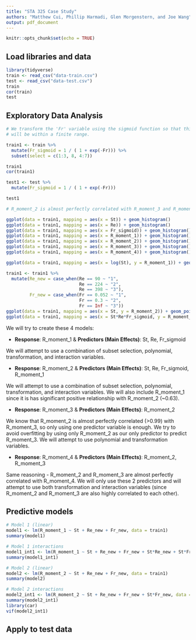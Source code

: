 ```yaml
---
title: "STA 325 Case Study"
authors: "Matthew Cui, Phillip Harmadi, Glen Morgenstern, and Joe Wang"
output: pdf_document
---
```


```r
knitr::opts_chunk$set(echo = TRUE)
```

## Load libraries and data
```r
library(tidyverse)
train <- read_csv("data-train.csv")
test <- read_csv("data-test.csv")
train
cor(train)
test
```

## Exploratory Data Analysis

```r
# We transform the 'Fr' variable using the sigmoid function so that this variable 
# will be within a finite range.

train1 <- train %>%
  mutate(Fr_sigmoid = 1 / ( 1 + exp(-Fr))) %>%
  subset(select = c(1:3, 8, 4:7))

train1
cor(train1)

test1 <- test %>%
  mutate(Fr_sigmoid = 1 / ( 1 + exp(-Fr))) 

test1

# R_moment_2 is almost perfectly correlated with R_moment_3 and R_moment 4.
```

```r
ggplot(data = train1, mapping = aes(x = St)) + geom_histogram()
ggplot(data = train1, mapping = aes(x = Re)) + geom_histogram()
ggplot(data = train1, mapping = aes(x = Fr_sigmoid)) + geom_histogram()
ggplot(data = train1, mapping = aes(x = R_moment_1)) + geom_histogram()
ggplot(data = train1, mapping = aes(x = R_moment_2)) + geom_histogram()
ggplot(data = train1, mapping = aes(x = R_moment_3)) + geom_histogram()
ggplot(data = train1, mapping = aes(x = R_moment_4)) + geom_histogram()

ggplot(data = train1, mapping = aes(x = log(St), y = R_moment_1)) + geom_point()

train1 <- train1 %>%
  mutate(Re_new = case_when(Re == 90 ~ "1",
                            Re == 224 ~ "2",
                            Re == 398 ~ "3"),
         Fr_new = case_when(Fr == 0.052 ~ "1",
                            Fr == 0.3 ~ "2",
                            Fr == Inf ~ "3"))
ggplot(data = train1, mapping = aes(x = St, y = R_moment_2)) + geom_point()
ggplot(data = train1, mapping = aes(x = St*Re*Fr_sigmoid, y = R_moment_2)) + geom_point()
```

We will try to create these 4 models:

- **Response**: R_moment_1 & **Predictors (Main Effects)**: St, Re, Fr_sigmoid

We will attempt to use a combination of subset selection, polynomial, 
transformation, and interaction variables.

- **Response**: R_moment_2 & **Predictors (Main Effects)**: St, Re, Fr_sigmoid, R_moment_1

We will attempt to use a combination of subset selection, polynomial, 
transformation, and interaction variables. We will also include R_moment_1 since
it is has significant positive relationship with R_moment_2 (~0.63).

- **Response**: R_moment_3 & **Predictors (Main Effects)**: R_moment_2

We know that R_moment_2 is almost perfectly correlated (>0.99) with R_moment_3, 
so only using one predictor variable is enough. We try to avoid overfitting by
using only R_moment_2 as our only predictor to predict R_moment_3. We will
attempt to use polynomial and transformation variables.

- **Response**: R_moment_4 & **Predictors (Main Effects)**: R_moment_2, R_moment_3

Same reasoning - R_moment_2 and R_moment_3 are almost perfectly correlated
with R_moment_4. We will only use these 2 predictors and will attempt to use
both transformation and interaction variables (since R_moment_2 and R_moment_3
are also highly correlated to each other).

## Predictive models

```r
# Model 1 (linear)
model1 <- lm(R_moment_1 ~ St + Re_new + Fr_new, data = train1)
summary(model1)

# Model 1 interactions
model1_int1 <- lm(R_moment_1 ~ St + Re_new + Fr_new + St*Re_new + St*Fr_new + Re_new*Fr_new, data = train1)
summary(model1_int1)

# Model 2 (linear)
model2 <- lm(R_moment_2 ~ St + Re_new + Fr_new, data = train1)
summary(model2)

# Model 2 interactions
model2_int1 <- lm(R_moment_2 ~ St + Re_new + Fr_new + St*Fr_new, data = train1)
summary(model2_int1)
library(car)
vif(model2_int1)
```

## Apply to test data

```r

```

